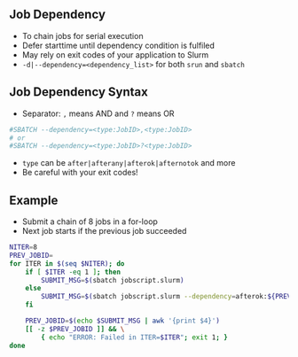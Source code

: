 ## Job Dependency

- To chain jobs for serial execution
- Defer starttime until dependency condition is fulfiled
- May rely on exit codes of your application to Slurm
- `-d|--dependency=<dependency_list>` for both `srun` and `sbatch`

## Job Dependency Syntax

- Separator: `,` means AND and `?` means OR

```bash
#SBATCH --dependency=<type:JobID>,<type:JobID>
# or
#SBATCH --dependency=<type:JobID>?<type:JobID>
```

- `type` can be `after|afterany|afterok|afternotok` and more
- Be careful with your exit codes!

## Example

- Submit a chain of 8 jobs in a for-loop
- Next job starts if the previous job succeeded

```bash
NITER=8
PREV_JOBID=
for ITER in $(seq $NITER); do
    if [ $ITER -eq 1 ]; then
        SUBMIT_MSG=$(sbatch jobscript.slurm)
    else
        SUBMIT_MSG=$(sbatch jobscript.slurm --dependency=afterok:${PREV_JOBID})    
    fi

    PREV_JOBID=$(echo $SUBMIT_MSG | awk '{print $4}')
    [[ -z $PREV_JOBID ]] && \
        { echo "ERROR: Failed in ITER=$ITER"; exit 1; }
done
```